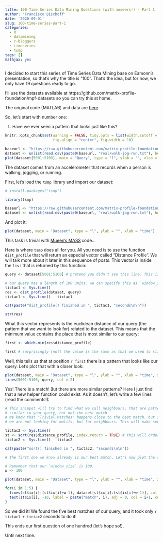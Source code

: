 ```yaml
---
title: 100 Time Series Data Mining Questions (with answers!) - Part 1
author: 'Francisco Bischoff'
date: '2020-09-01'
slug: 100-time-series-part-1
categories:
  - R
  - datamining
  - r-bloggers
  - timeseries
  - tsmp
tags: []
mathjax: yes
---
```


I decided to start this series of Time Series Data Mining base on Eamonn's presentation, so that's why the title is "100". That's the idea, but for now, we only have 19 questions ready to go.

I'll use the datasets available at https://github.com/matrix-profile-foundation/mpf-datasets so you can try this at home.

The original code (MATLAB) and data are [here](www.cs.ucr.edu/~eamonn/HundredQuestions.zip).

So, let's start with number one:

1. Have we ever seen a pattern that looks just like this?

```r
knitr::opts_chunk$set(warning = FALSE, tidy.opts = list(width.cutoff = 90), tidy = TRUE,
                      fig.align = "center", fig.width = 10)
```

```r
baseurl <- "https://raw.githubusercontent.com/matrix-profile-foundation/mpf-datasets/a3a3c08a490dd0df29e64cb45dbb355855f4bcb2/"
dataset <- unlist(read.csv(paste0(baseurl, "real/walk-jog-run.txt"), header = FALSE), use.names = FALSE)
plot(dataset[5001:5100], main = "Query", type = "l", ylab = "", xlab = "time", lwd = 3, col = "darkred")
```

The dataset comes from an accelerometer that records when a person is walking, jogging, or running.

First, let's load the `tsmp` library and import our dataset:

```r
# install.packages("tsmp")

library(tsmp)

baseurl <- "https://raw.githubusercontent.com/matrix-profile-foundation/mpf-datasets/a3a3c08a490dd0df29e64cb45dbb355855f4bcb2/"
dataset <- unlist(read.csv(paste0(baseurl, "real/walk-jog-run.txt"), header = FALSE), use.names = FALSE)

```

And plot it:

```r
plot(dataset, main = "Dataset", type = "l", ylab = "", xlab = "time")
```

This task is trivial with [Mueen's MASS](https://www.cs.unm.edu/~mueen/FastestSimilaritySearch.html) code...

Here is where `tsmp` does all for you. All you need is to use the function `dist_profile` that will return an especial vector called "Distance Profile". We will talk more about it later in this sequence of posts. This vector is inside the `list` that is returned by this function:

```r
query <- dataset[5001:5100] # pretend you didn't see this line. This is the query from the first image above.

# our query has a length of 100 units, we can specify this as `window_size`, but here the function will know it.
tictac1 <- Sys.time()
res <- dist_profile(dataset, query)
tictac1 <- Sys.time() - tictac1

cat(paste("dist_profile() finished in ", tictac1, "seconds\n\n"))

str(res)
```

What this vector represents is the euclidean distance of our query (the pattern that we want to look for) related to the dataset. This means that the minimum value contains the place that is most similar to our query:

```r
first <- which.min(res$distance_profile)

first # surprisingly (not) the value is the same as that we used to slice our query...
```

Well, this tells us that at position `r first` there is a pattern that looks like our query. Let's plot that with a closer look:

```r
plot(dataset, main = "Dataset", type = "l", ylab = "", xlab = "time", xlim = c(4001, 6000))
lines(5001:5100, query, col = 2)
```

Yes! There is a match! But there are more similar patterns? Here I just find that a new helper function could exist. As it doesn't, let's write a few lines (read the comments!):

```r
# This snippet will try to find what we call neighbours, that are patterns that are
# similar to your query, but not the best match.
# We know that "Trivial Matches" happens close to the best match, but in this case
# we are not looking for motifs, but for neighbours. This will make sense in the future.

tictac2 <- Sys.time()
st <- sort(res$distance_profile, index.return = TRUE) # this will order the results and give us the position of them
tictac2 <- Sys.time() - tictac2

cat(paste("sort() finished in ", tictac2, "seconds\n\n"))

# the first one we know already is our best match. Let's now plot the results of three more "matches".

# Remember that our `window_size` is 100:
w <- 100

plot(dataset, main = "Dataset", type = "l", ylab = "", xlab = "time", xlim = c(4500, 6200))

for(i in 1:5) {
  lines(st$ix[i]:(st$ix[i]+w-1), dataset[st$ix[i]:(st$ix[i]+w-1)], col = i+1, lwd = 2)
  text(st$ix[i], -10, label = paste("match", i), adj = 0, col = i+1, cex = 0.8)
}


```

So we did it! We found the five best matches of our query, and it took only `r tictac1 + tictac2` seconds to do it!

This ends our first question of one hundred (let's hope so!).

Until next time.
